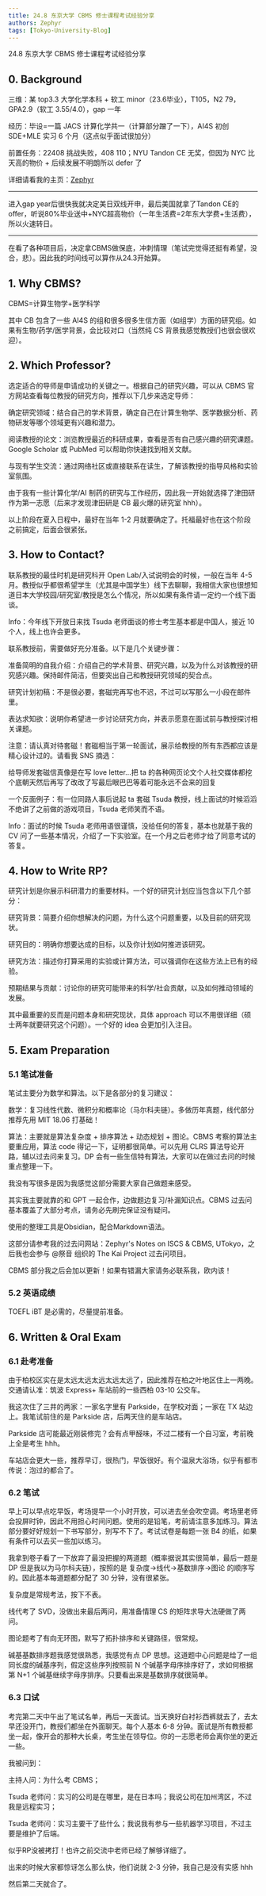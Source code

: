 ```yaml
---
title: 24.8 东京大学 CBMS 修士课程考试经验分享
authors: Zephyr
tags: [Tokyo-University-Blog]
---
```


24.8 东京大学 CBMS 修士课程考试经验分享

<!-- truncate -->

## 0. Background

三维：某 top3.3 大学化学本科 + 软工 minor（23.6毕业），T105，N2 79，GPA2.9（软工 3.55/4.0），gap 一年

经历：毕设=一篇 JACS 计算化学共一（计算部分蹭了一下），AI4S 初创 SDE+MLE 实习 6 个月（这点似乎面试很加分）

前置任务：22408 挑战失败，408 110；NYU Tandon CE 无奖，但因为 NYC 比天高的物价 + 后续发展不明朗所以 defer 了

详细请看我的主页：[Zephyr](https://zephyr-zdz.space)

***
进入gap year后很快我就决定美日双线开申，最后美国就拿了Tandon CE的offer，听说80%毕业送中+NYC超高物价（一年生活费=2年东大学费+生活费），所以火速转日。
***

在看了各种项目后，决定拿CBMS做保底，冲刺情理（笔试完觉得还挺有希望，没合，悲）。因此我的时间线可以算作从24.3开始算。

## 1. Why CBMS?

CBMS=计算生物学+医学科学

其中 CB 包含了一些 AI4S 的组和很多很多生信方面（如组学）方面的研究组。如果有生物/药学/医学背景，会比较对口（当然纯 CS 背景我感觉教授们也很会很欢迎）。

## 2. Which Professor?

选定适合的导师是申请成功的关键之一。根据自己的研究兴趣，可以从 CBMS 官方网站查看每位教授的研究方向，推荐以下几步来选定导师：

确定研究领域：结合自己的学术背景，确定自己在计算生物学、医学数据分析、药物研发等哪个领域更有兴趣和潜力。

阅读教授的论文：浏览教授最近的科研成果，查看是否有自己感兴趣的研究课题。Google Scholar 或 PubMed 可以帮助你快速找到相关文献。

与现有学生交流：通过网络社区或直接联系在读生，了解该教授的指导风格和实验室氛围。

由于我有一些计算化学/AI 制药的研究与工作经历，因此我一开始就选择了津田研作为第一志愿（后来才发现津田研是 CB 最火爆的研究室 hhh）。

以上阶段在夏入日程中，最好在当年 1-2 月就要确定了。托福最好也在这个阶段之前搞定，后面会很紧张。

## 3. How to Contact?

联系教授的最佳时机是研究科开 Open Lab/入试说明会的时候，一般在当年 4-5 月。教授似乎都很希望学生（尤其是中国学生）线下去聊聊，我相信大家也很想知道日本大学校园/研究室/教授是怎么个情况，所以如果有条件请一定约一个线下面谈。

Info：今年线下开放日来找 Tsuda 老师面谈的修士考生基本都是中国人，接近 10 个人，线上也许会更多。

联系教授前，需要做好充分准备。以下是几个关键步骤：

准备简明的自我介绍：介绍自己的学术背景、研究兴趣，以及为什么对该教授的研究感兴趣。保持邮件简洁，但要突出自己和教授研究领域的契合点。

研究计划初稿：不是很必要，套磁完再写也不迟，不过可以写那么一小段在邮件里。

表达求知欲：说明你希望进一步讨论研究方向，并表示愿意在面试前与教授探讨相关课题。

注意：请认真对待套磁！套磁相当于第一轮面试，展示给教授的所有东西都应该是精心设计过的。请看我 SNS 摘选：

给导师发套磁信真像是在写 love letter…把 ta 的各种网页论文个人社交媒体都挖个底朝天然后再写了改改了写最后眼巴巴等着可能永远不会来的回复

一个反面例子：有一位同路人事后说起 ta 套磁 Tsuda 教授，线上面试的时候滔滔不绝讲了之前做的游戏项目，Tsuda 老师笑而不语。

Info：面试的时候 Tsuda 老师用语很谨慎，没给任何的答复，基本也就基于我的 CV 问了一些基本情况，介绍了一下实验室。在一个月之后老师才给了同意考试的答复。

## 4. How to Write RP?

研究计划是你展示科研潜力的重要材料。一个好的研究计划应当包含以下几个部分：

研究背景：简要介绍你想解决的问题，为什么这个问题重要，以及目前的研究现状。

研究目的：明确你想要达成的目标，以及你计划如何推进该研究。

研究方法：描述你打算采用的实验或计算方法，可以强调你在这些方法上已有的经验。

预期结果与贡献：讨论你的研究可能带来的科学/社会贡献，以及如何推动领域的发展。

其中最重要的反而是问题本身和研究现状，具体 approach 可以不用很详细（硕士两年就要研究这个问题）。一个好的 idea 会更加引入注目。

## 5. Exam Preparation

### 5.1 笔试准备

笔试主要分为数学和算法。以下是各部分的复习建议：

数学：复习线性代数、微积分和概率论（马尔科夫链）。多做历年真题，线代部分推荐先用 MIT 18.06 打基础！

算法：主要就是算法复杂度 + 排序算法 + 动态规划 + 图论。CBMS 考察的算法主要重应用，算法 code 得记一下，证明都很简单。可以先用 CLRS 算法导论开路，辅以过去问来复习。DP 会有一些生信特有算法，大家可以在做过去问的时候重点整理一下。

我没有写很多是因为我感觉这部分需要大家自己做题来感受。

其实我主要就靠的和 GPT 一起合作，边做题边复习/补漏知识点。CBMS 过去问基本覆盖了大部分考点，请务必先刷完保证没有疑问。

使用的整理工具是Obsidian，配合Markdown语法。

这部分请参考我的过去问网站：Zephyr's Notes on ISCS & CBMS, UTokyo，之后我也会参与 @祭音 组织的 The Kai Project 过去问项目。

CBMS 部分我之后会加以更新！如果有错漏大家请务必联系我，欧内该！

### 5.2 英语成绩
TOEFL iBT 是必需的，尽量提前准备。

## 6. Written & Oral Exam
### 6.1 赴考准备

由于柏校区实在是太远太远太远太远太远了，因此推荐在柏之叶地区住上一两晚。交通请认准：筑波 Express+ 车站前的一些西柏 03-10 公交车。

我这次住了三井的两家：一家名字里有 Parkside，在学校对面；一家在 TX 站边上。我笔试前住的是 Parkside 店，后两天住的是车站店。

Parkside 店可能最近刚装修完？会有点甲醛味，不过二楼有一个自习室，考前晚上全是考生 hhh。

车站店会更大一些，推荐早订，很热门，早饭很好。有个温泉大浴场，似乎有都市传说：泡过的都合了。

### 6.2 笔试

早上可以早点吃早饭，考场提早一个小时开放，可以进去坐会吹空调。考场里老师会投屏时钟，因此不用担心时间问题。使用的是铅笔，考前请注意多加练习。算法部分要好好规划一下书写部分，别写不下了。考试试卷是每题一张 B4 的纸，如果有条件可以去买一些加以练习。

我拿到卷子看了一下放弃了最没把握的两道题（概率据说其实很简单，最后一题是 DP 但是我以为马尔科夫链），按照的是 复杂度->线代->基数排序->图论 的顺序写的。因此基本每道题都分配了 30 分钟，没有很紧张。

复杂度是常规考法，按下不表。

线代考了 SVD，没做出来最后两问，用准备情理 CS 的矩阵求导大法硬做了两问。

图论题考了有向无环图，默写了拓扑排序和关键路径，很常规。

碱基基数排序题我感觉很熟悉，我感觉有点 DP 思想。这道题中心问题是给了一组同长度的碱基序列，假定这些序列按照前 N 个碱基字母序排序好了，求如何根据第 N+1 个碱基继续字母序排序。只要看出来是基数排序就很简单。

### 6.3 口试
考完第二天中午出了笔试名单，再后一天面试。当天换好白衬衫西裤就去了，去太早还没开门，教授们都坐在外面聊天。每个人基本 6-8 分钟。面试是所有教授都坐一起，像开会的那种大长桌，考生坐在领导位。你的一志愿老师会离你坐的更近一些。

我被问到：

主持人问：为什么考 CBMS；

Tsuda 老师问：实习的公司是在哪里，是在日本吗；我说公司在加州湾区，不过我是远程实习；

Tsuda 老师问：实习主要干了些什么；我说我有参与一些机器学习项目，不过主要是维护了后端。

似乎RP没被拷打！也许之前交流中老师已经了解够详细了。

出来的时候大家都惊讶怎么那么快，他们说就 2-3 分钟，我自己是没有实感 hhh

然后第二天就合了。